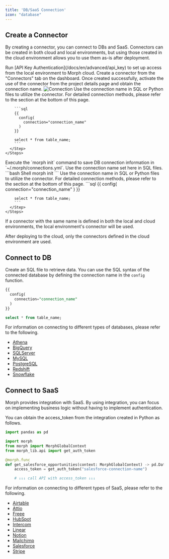 ```yaml
---
title: 'DB/SaaS Connection'
icon: "database"
---
```


## Create a Connector

By creating a connector, you can connect to DBs and SaaS.
Connectors can be created in both cloud and local environments, but using those created in the cloud environment allows you to use them as-is after deployment.

<Tabs>
  <Tab title="Cloud">
    <Steps>
      <Step title="Set API Key in CLI">
        Run [API Key Authentication](/docs/en/advanced/api_key) to set up access from the local environment to Morph cloud.
      </Step>
      <Step title="Create a Connector">
        Create a connector from the "Connectors" tab on the dashboard.
      </Step>
      <Step title="Obtain Connection Name">
        Once created successfully, activate the use of the connector from the project details page and obtain the connection name.
        <img src="/assets/images/docs/connection.png" alt="Connection" />
      </Step>
      <Step title="Use Connector in SQL/Python">
        Use the connection name in SQL or Python files to utilize the connector.
        For detailed connection methods, please refer to the section at the bottom of this page.

        ```sql
        {{
          config(
            connection="connection_name"
          )
        }}

        select * from table_name;
        ```
      </Step>
    </Steps>
  </Tab>
  <Tab title="Local">
    <Steps>
      <Step title="Install morph with pip command">
        Execute the `morph init` command to save DB connection information in `~/.morph/connections.yml`. Use the connection name set here in SQL files.
        ```bash Shell
        morph init
        ```
      </Step>
      <Step title="Use Connector in SQL/Python">
        Use the connection name in SQL or Python files to utilize the connector. For detailed connection methods, please refer to the section at the bottom of this page.
        ```sql
        {{
          config(
            connection="connection_name"
          )
        }}

        select * from table_name;
        ```
      </Step>
    </Steps>
  </Tab>
</Tabs>

<Warning>
If a connector with the same name is defined in both the local and cloud environments, the local environment's connector will be used.

After deploying to the cloud, only the connectors defined in the cloud environment are used.
</Warning>

## Connect to DB

Create an SQL file to retrieve data. You can use the SQL syntax of the connected database by defining the connection name in the `config` function.

```sql
{{
  config(
    connection="connection_name"
  )
}}

select * from table_name;
```

For information on connecting to different types of databases, please refer to the following.

- [Athena](/docs/en/advanced/connectors/athena)
- [BigQuery](/docs/en/advanced/connectors/bigquery)
- [SQLServer](/docs/en/advanced/connectors/mssql)
- [MySQL](/docs/en/advanced/connectors/mysql)
- [PostgreSQL](/docs/en/advanced/connectors/postgresql)
- [Redshift](/docs/en/advanced/connectors/redshift)
- [Snowflake](/docs/en/advanced/connectors/snowflake)

## Connect to SaaS

Morph provides integration with SaaS.
By using integration, you can focus on implementing business logic without having to implement authentication.

You can obtain the access_token from the integration created in Python as follows.

```python
import pandas as pd

import morph
from morph import MorphGlobalContext
from morph_lib.api import get_auth_token

@morph.func
def get_salesforce_opportunities(context: MorphGlobalContext) -> pd.DataFrame:
    access_token = get_auth_token("salesforce-connection-name")

    # ↓↓↓ call API with access_token ↓↓↓
```

For information on connecting to different types of SaaS, please refer to the following.

- [Airtable](/docs/en/advanced/connectors/airtable)
- [Attio](/docs/en/advanced/connectors/attio)
- [Freee](/docs/en/advanced/connectors/freee)
- [HubSpot](/docs/en/advanced/connectors/hubspot)
- [Intercom](/docs/en/advanced/connectors/intercom)
- [Linear](/docs/en/advanced/connectors/linear)
- [Notion](/docs/en/advanced/connectors/notion)
- [Mailchimp](/docs/en/advanced/connectors/mailchimp)
- [Salesforce](/docs/en/advanced/connectors/salesforce)
- [Stripe](/docs/en/advanced/connectors/stripe)